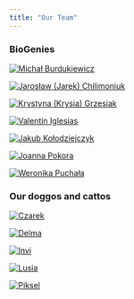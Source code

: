 ```yaml
---
title: "Our Team"
---
```


### BioGenies
::: {layout-ncol=4}
[![Michał Burdukiewicz](fig/ppl/mb.jpeg "Michał Burdukiewicz"){}](team/mb.html)

[![Jarosław (Jarek) Chilimoniuk](fig/ppl/jc.png "Jarosław (Jarek) Chilimoniuk"){}](team/jc.html)

[![Krystyna (Krysia) Grzesiak](fig/ppl/kg.jpeg "Krystyna (Krysia) Grzesiak with Czarek"){}](team/kg.html)

[![Valentín Iglesias](fig/ppl/vi.png "Valentín Iglesias"){}](team/vi.html)

[![Jakub Kołodziejczyk](fig/ppl/jk.jpeg "Jakub Kołodziejczyk"){}](team/jk.html)

[![Joanna Pokora](fig/ppl/jp.jpeg "Joanna Pokora"){}]()

[![Weronika Puchała](fig/ppl/wp.png "Weronika Puchała with Lusia"){}](team/wp.html)

:::

### Our doggos and cattos
::: {layout-ncol=4}
[![Czarek](fig/ppl/Czarson.jpeg "Climbing dog"){}]()

[![Delma](fig/ppl/Delma.jpeg "Cuddly dog"){}]()

[![Invi](fig/ppl/invi.jpg "Tiny dog"){}]()

[![Lusia](fig/ppl/Lusia.jpeg "Sleepy dog"){}]()

[![Piksel](fig/ppl/piksel.jpeg "Hot dog"){}]()
:::
